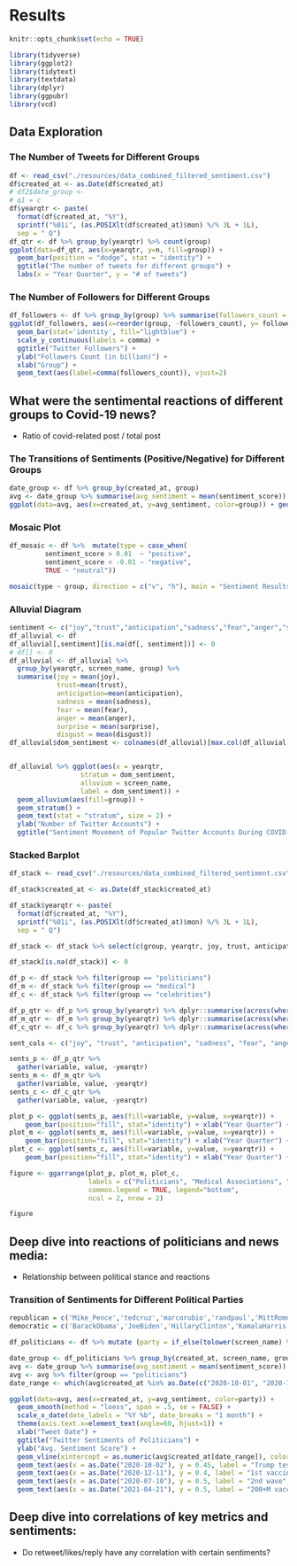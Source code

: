 # Results


```r
knitr::opts_chunk$set(echo = TRUE)
```

```r
library(tidyverse)
library(ggplot2)
library(tidytext)
library(textdata)
library(dplyr)
library(ggpubr)
library(vcd)
```

## Data Exploration

### The Number of Tweets for Different Groups
```r
df <- read_csv("./resources/data_combined_filtered_sentiment.csv")
df$created_at <- as.Date(df$created_at)
# df2$date_group <-
# q1 = c
df$yearqtr <- paste(
  format(df$created_at, "%Y"),
  sprintf("%01i", (as.POSIXlt(df$created_at)$mon) %/% 3L + 1L), 
  sep = " Q")
df_qtr <- df %>% group_by(yearqtr) %>% count(group)
ggplot(data=df_qtr, aes(x=yearqtr, y=n, fill=group)) + 
  geom_bar(position = "dodge", stat = "identity") + 
  ggtitle("The number of tweets for different groups") + 
  labs(x = "Year Quarter", y = "# of tweets")
```

### The Number of Followers for Different Groups
```r
df_followers <- df %>% group_by(group) %>% summarise(followers_count = sum(followers_count))
ggplot(df_followers, aes(x=reorder(group, -followers_count), y= followers_count/1000000000)) + 
  geom_bar(stat='identity', fill="lightblue") + 
  scale_y_continuous(labels = comma) +
  ggtitle("Twitter Followers") +
  ylab("Followers Count (in billion)") +
  xlab("Group") +
  geom_text(aes(label=comma(followers_count)), vjust=2)
```


## What were the sentimental reactions of different groups to Covid-19 news?
- Ratio of covid-related post / total post

### The Transitions of Sentiments (Positive/Negative) for Different Groups
```r
date_group <- df %>% group_by(created_at, group)
avg <- date_group %>% summarise(avg_sentiment = mean(sentiment_score)) 
ggplot(data=avg, aes(x=created_at, y=avg_sentiment, color=group)) + geom_smooth(method = "loess", span = .5, se = FALSE)
```

### Mosaic Plot
```r
df_mosaic <- df %>%  mutate(type = case_when(
         sentiment_score > 0.01  ~ "positive",
         sentiment_score < -0.01 ~ "negative",
         TRUE ~ "neutral"))

mosaic(type ~ group, direction = c("v", "h"), main = "Sentiment Results for Different Groups", df_mosaic)
```

### Alluvial Diagram
```r
sentiment <- c("joy","trust","anticipation","sadness","fear","anger","surprise","disgust")
df_alluvial <- df
df_alluvial[,sentiment][is.na(df[, sentiment])] <- 0
# df[] <- 0
df_alluvial <- df_alluvial %>%
  group_by(yearqtr, screen_name, group) %>%
  summarise(joy = mean(joy),
            trust=mean(trust),
            anticipation=mean(anticipation),
            sadness = mean(sadness),
            fear = mean(fear),
            anger = mean(anger),
            surprise = mean(surprise),
            disgust = mean(disgust))
df_alluvial$dom_sentiment <- colnames(df_alluvial)[max.col(df_alluvial[,sentiment], ties.method = "first")+3]


df_alluvial %>% ggplot(aes(x = yearqtr,
                  stratum = dom_sentiment,
                  alluvium = screen_name,
                  label = dom_sentiment)) +
  geom_alluvium(aes(fill=group)) +
  geom_stratum() + 
  geom_text(stat = "stratum", size = 2) +
  ylab("Number of Twitter Accounts") +
  ggtitle("Sentiment Movement of Popular Twitter Accounts During COVID-19")
```

### Stacked Barplot
```r
df_stack <- read_csv("./resources/data_combined_filtered_sentiment.csv")

df_stack$created_at <- as.Date(df_stack$created_at)

df_stack$yearqtr <- paste(
  format(df$created_at, "%Y"),
  sprintf("%01i", (as.POSIXlt(df$created_at)$mon) %/% 3L + 1L), 
  sep = " Q")

df_stack <- df_stack %>% select(c(group, yearqtr, joy, trust, anticipation, sadness, fear, anger, surprise, disgust)) 

df_stack[is.na(df_stack)] <- 0

df_p <- df_stack %>% filter(group == "politicians") 
df_m <- df_stack %>% filter(group == "medical")
df_c <- df_stack %>% filter(group == "celebrities")

df_p_qtr <- df_p %>% group_by(yearqtr) %>% dplyr::summarise(across(where(is.numeric), sum))
df_m_qtr <- df_m %>% group_by(yearqtr) %>% dplyr::summarise(across(where(is.numeric), sum))
df_c_qtr <- df_c %>% group_by(yearqtr) %>% dplyr::summarise(across(where(is.numeric), sum))

sent_cols <- c("joy", "trust", "anticipation", "sadness", "fear", "anger", "surprise", "disgust")

sents_p <- df_p_qtr %>% 
  gather(variable, value, -yearqtr)
sents_m <- df_m_qtr %>% 
  gather(variable, value, -yearqtr)
sents_c <- df_c_qtr %>% 
  gather(variable, value, -yearqtr)

plot_p <- ggplot(sents_p, aes(fill=variable, y=value, x=yearqtr)) + 
    geom_bar(position="fill", stat="identity") + xlab("Year Quarter") + ylab("Percentage")
plot_m <- ggplot(sents_m, aes(fill=variable, y=value, x=yearqtr)) +
    geom_bar(position="fill", stat="identity") + xlab("Year Quarter") + ylab("Percentage")
plot_c <- ggplot(sents_c, aes(fill=variable, y=value, x=yearqtr)) + 
    geom_bar(position="fill", stat="identity") + xlab("Year Quarter") + ylab("Percentage")

figure <- ggarrange(plot_p, plot_m, plot_c,
                    labels = c("Politicians", "Medical Associations", "Celebrities"),
                    common.legend = TRUE, legend="bottom",
                    ncol = 2, nrow = 2)

figure

```


## Deep dive into reactions of politicians and news media: 
- Relationship between political stance and reactions

### Transition of Sentiments for Different Political Parties
```r
republican = c('Mike_Pence','tedcruz','marcorubio','randpaul','MittRomney')
democratic = c('BarackObama','JoeBiden','HillaryClinton','KamalaHarris','AOC')

df_politicians <- df %>% mutate (party = if_else(tolower(screen_name) %in% tolower(republican), "republican", if_else(tolower(screen_name) %in% tolower(democratic),"democratic","NA"))) %>% filter(group == "politicians")

date_group <- df_politicians %>% group_by(created_at, screen_name, group, party)
avg <- date_group %>% summarise(avg_sentiment = mean(sentiment_score))
avg <- avg %>% filter(group == "politicians")
date_range <- which(avg$created_at %in% as.Date(c("2020-10-01", "2020-12-01", "2020-07-01", "2021-04-01"))) 

ggplot(data=avg, aes(x=created_at, y=avg_sentiment, color=party)) + 
  geom_smooth(method = "loess", span = .5, se = FALSE) +
  scale_x_date(date_labels = "%Y %b", date_breaks = "1 month") +
  theme(axis.text.x=element_text(angle=60, hjust=1)) +
  xlab("Tweet Date") +
  ggtitle("Twitter Sentiments of Politicians") +
  ylab("Avg. Sentiment Score") + 
  geom_vline(xintercept = as.numeric(avg$created_at[date_range]), color = "black", linetype = "dotdash") +
  geom_text(aes(x = as.Date("2020-10-02"), y = 0.45, label = "Trump tested positive",color="republican")) +
  geom_text(aes(x = as.Date("2020-12-11"), y = 0.4, label = "1st vaccine authorized",color="republican")) +
  geom_text(aes(x = as.Date("2020-07-10"), y = 0.5, label = "2nd wave",color="republican")) +
  geom_text(aes(x = as.Date("2021-04-21"), y = 0.5, label = "200+M vaccine administered",color="republican"))

```


## Deep dive into correlations of key metrics and sentiments:
- Do retweet/likes/reply have any correlation with certain sentiments?